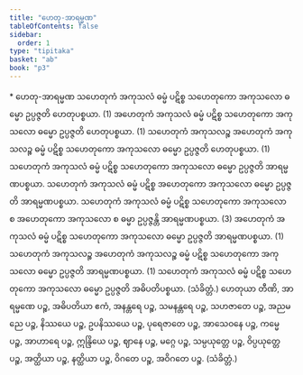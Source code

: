 ```yaml
---
title: "ဟေတု-အာရမ္မဏ"
tableOfContents: false
sidebar:
  order: 1
type: "tipitaka"
basket: "ab"
book: "p3"
---
```



<DynamicBreadcrumb />

<Paragraph type="center" book="p3">
* ဟေတု-အာရမ္မဏ
</Paragraph>

<Division number="9" book="p3" e="ch" v="39" p="326">

<Paragraph number="1259" book="p3">
သဟေတုကံ အကုသလံ ဓမ္မံ ပဋိစ္စ သဟေတုကော အကုသလော ဓမ္မော ဥပ္ပဇ္ဇတိ ဟေတုပစ္စယာ. (1)
</Paragraph>

<Paragraph number="1260" book="p3">
အဟေတုကံ အကုသလံ ဓမ္မံ ပဋိစ္စ သဟေတုကော အကုသလော ဓမ္မော ဥပ္ပဇ္ဇတိ ဟေတုပစ္စယာ. (1)
</Paragraph>

<Paragraph number="1261" book="p3">
သဟေတုကံ အကုသလဉ္စ အဟေတုကံ အကုသလဉ္စ ဓမ္မံ ပဋိစ္စ သဟေတုကော အကုသလော ဓမ္မော ဥပ္ပဇ္ဇတိ ဟေတုပစ္စယာ. (1)
</Paragraph>

<Paragraph number="1262" book="p3">
သဟေတုကံ အကုသလံ ဓမ္မံ ပဋိစ္စ သဟေတုကော အကုသလော ဓမ္မော ဥပ္ပဇ္ဇတိ အာရမ္မဏပစ္စယာ. သဟေတုကံ အကုသလံ ဓမ္မံ ပဋိစ္စ အဟေတုကော အကုသလော ဓမ္မော ဥပ္ပဇ္ဇတိ အာရမ္မဏပစ္စယာ. သဟေတုကံ အကုသလံ ဓမ္မံ ပဋိစ္စ သဟေတုကော အကုသလော စ အဟေတုကော အကုသလော စ ဓမ္မာ ဥပ္ပဇ္ဇန္တိ အာရမ္မဏပစ္စယာ. (3)
</Paragraph>

<Paragraph number="1263" book="p3">
အဟေတုကံ အကုသလံ ဓမ္မံ ပဋိစ္စ သဟေတုကော အကုသလော ဓမ္မော ဥပ္ပဇ္ဇတိ အာရမ္မဏပစ္စယာ. (1)
</Paragraph>

<Paragraph number="1264" book="p3">
သဟေတုကံ အကုသလဉ္စ အဟေတုကံ အကုသလဉ္စ ဓမ္မံ ပဋိစ္စ သဟေတုကော အကုသလော ဓမ္မော ဥပ္ပဇ္ဇတိ အာရမ္မဏပစ္စယာ. (1)
</Paragraph>

<Paragraph number="1265" book="p3">
သဟေတုကံ အကုသလံ ဓမ္မံ ပဋိစ္စ သဟေတုကော အကုသလော ဓမ္မော ဥပ္ပဇ္ဇတိ အဓိပတိပစ္စယာ. (သံခိတ္တံ.)
</Paragraph>

</Division>
<Division number="10" book="p3" e="ch" v="39" p="327">

<Paragraph number="1266" book="p3">
ဟေတုယာ တီဏိ, အာရမ္မဏေ ပဉ္စ, အဓိပတိယာ ဧကံ, အနန္တရေ ပဉ္စ, သမနန္တရေ ပဉ္စ, သဟဇာတေ ပဉ္စ, အညမညေ ပဉ္စ, နိဿယေ ပဉ္စ, ဥပနိဿယေ ပဉ္စ, ပုရေဇာတေ ပဉ္စ, အာသေဝနေ ပဉ္စ, ကမ္မေ ပဉ္စ, အာဟာရေ ပဉ္စ, ဣန္ဒြိယေ ပဉ္စ, ဈာနေ ပဉ္စ, မဂ္ဂေ ပဉ္စ, သမ္ပယုတ္တေ ပဉ္စ, ဝိပ္ပယုတ္တေ ပဉ္စ, အတ္ထိယာ ပဉ္စ, နတ္ထိယာ ပဉ္စ, ဝိဂတေ ပဉ္စ, အဝိဂတေ ပဉ္စ. (သံခိတ္တံ.)
</Paragraph>
</Division>